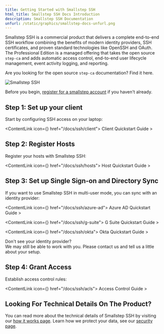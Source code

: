 ```yaml
---
title: Getting Started with Smallstep SSH
html_title: Smallstep SSH Docs Introduction
description: Smallstep SSH Documentation
unfurl: /static/graphics/smallstep-docs-unfurl.png
---
```




Smallstep SSH is a commercial product that delivers a complete end-to-end SSH workflow combining the benefits of modern identity providers, SSH certificates, and proven standard technologies like OpenSSH and OAuth. The Professional Edition is a managed offering that takes the open source `step-ca` and adds automatic access control, end-to-end user lifecycle management, event activity logging, and reporting.

<Alert severity="info" mb={4}>
  <div>
    Are you looking for the open source <Code>step-ca</Code> documentation? <Link href="/docs/step-ca">Find it here</Link>.
  </div>
</Alert>

![Smallstep SSH](/static/graphics/docs-ssh-logo.png "Smallstep SSH")

Before you begin, [register for a smallstep account](https://smallstep.com/signup?product=ssh) if you haven't already.


## Step 1: Set up your client

Start by configuring SSH access on your laptop:

<ContentLink icon={<FileWithFlippedCornerIcon />} href="/docs/ssh/client">
  Client Quickstart Guide &gt;
</ContentLink>

## Step 2: Register Hosts

Register your hosts with Smallstep SSH:

<ContentLink icon={<FileWithFlippedCornerIcon />} href="/docs/ssh/hosts">
  Host Quickstart Guide &gt;
</ContentLink>

## Step 3: Set up Single Sign-on and Directory Sync

If you want to use Smallstep SSH in multi-user mode, you can sync with an identity provider:

<ContentLink icon={<FileWithFlippedCornerIcon />} href="/docs/ssh/azure-ad">
  Azure AD Quickstart Guide &gt;
</ContentLink>

<ContentLink icon={<FileWithFlippedCornerIcon />} href="/docs/ssh/g-suite">
  G Suite Quickstart Guide &gt;
</ContentLink>

<ContentLink icon={<FileWithFlippedCornerIcon />} href="/docs/ssh/okta">
  Okta Quickstart Guide &gt;
</ContentLink>

<Alert severity="info" mt={2}>
  <AlertTitle>Don't see your identity provider?</AlertTitle>
  <div>
    We may still be able to work with you. Please <Link href="mailto:support@smallstep.com">contact us</Link> and tell us a little about your setup.
  </div>
</Alert>

## Step 4: Grant Access

Establish access control rules:

<ContentLink icon={<FileWithFlippedCornerIcon />} href="/docs/ssh/acls">
  Access Control Guide &gt;
</ContentLink>

## Looking For Technical Details On The Product?
You can read more about the technical details of Smallstep SSH by visiting our [how it works page](/sso-ssh/how-it-works). Learn how we protect your data, see our [security page](/security). 
